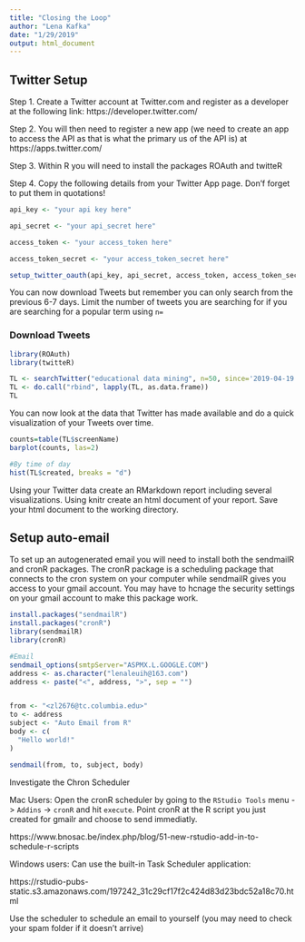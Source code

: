 ```yaml
---
title: "Closing the Loop"
author: "Lena Kafka"
date: "1/29/2019"
output: html_document
---
```


## Twitter Setup

Step 1. Create a Twitter account at Twitter.com and register as a developer at the following link: https://developer.twitter.com/

Step 2. You will then need to register a new app (we need to create an app to access the API as that is what the primary us of the API is) at https://apps.twitter.com/

Step 3. Within R you will need to install the packages ROAuth and twitteR

Step 4. Copy the following details from your Twitter App page. Don'f forget to put them in quotations!

```r
api_key <- "your api key here"

api_secret <- "your api_secret here"

access_token <- "your access_token here"

access_token_secret <- "your access_token_secret here"

setup_twitter_oauth(api_key, api_secret, access_token, access_token_secret)
```

You can now download Tweets but remember you can only search from the previous 6-7 days. Limit the number of tweets you are searching for if you are searching for a popular term using `n=`

### Download Tweets
```r
library(ROAuth)
library(twitteR)

TL <- searchTwitter("educational data mining", n=50, since='2019-04-19', until='2019-04-24')#Make sure you change the dates here to be 6 days from today.
TL <- do.call("rbind", lapply(TL, as.data.frame))
TL
```

You can now look at the data that Twitter has made available and do a quick visualization of your Tweets over time.

```r
counts=table(TL$screenName)
barplot(counts, las=2)

#By time of day
hist(TL$created, breaks = "d")
```

Using your Twitter data create an RMarkdown report including several visualizations. Using knitr create an html document of your report. Save your html document to the working directory.

## Setup auto-email

To set up an autogenerated email you will need to install both the sendmailR and cronR packages. The cronR package is a scheduling package that connects to the cron system on your computer while sendmailR gives you access to your gmail account. You may have to hcnage the security settings on your gmail account to make this package work.

```r
install.packages("sendmailR")
install.packages("cronR")
library(sendmailR)
library(cronR)

#Email  
sendmail_options(smtpServer="ASPMX.L.GOOGLE.COM")
address <- as.character("lenaleuih@163.com")
address <- paste("<", address, ">", sep = "")


from <- "<zl2676@tc.columbia.edu>"
to <- address
subject <- "Auto Email from R"
body <- c(
  "Hello world!"
)

sendmail(from, to, subject, body)


```

Investigate the Chron Scheduler 

Mac Users: Open the cronR scheduler by going to the `RStudio Tools` menu -> `Addins` -> `cronR` and hit `execute`. Point cronR at the R script you just created for gmailr and choose to send immediatly.

https://www.bnosac.be/index.php/blog/51-new-rstudio-add-in-to-schedule-r-scripts

Windows users: Can use the built-in Task Scheduler application:

https://rstudio-pubs-static.s3.amazonaws.com/197242_31c29cf17f2c424d83d23bdc52a18c70.html

Use the scheduler to schedule an email to yourself (you may need to check your spam folder if it doesn't arrive)


